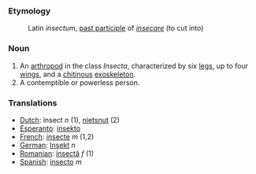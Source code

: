 ===Etymology===

:Latin ''insectum'', [[past participle]] of ''[[insecare]]'' (to cut into)

===Noun===

#An [[arthropod]] in the class ''Insecta'', characterized by six [[leg]]s, up to four [[wing]]s, and a [[chitin]]ous [[exoskeleton]].
#A contemptible or powerless person.

===Translations===
*[[Dutch]]: insect ''n'' (1), [[nietsnut]] (2)
*[[Esperanto]]: [[insekto]]
*[[French]]: [[insecte]] ''m'' (1,2)
*[[German]]: [[Insekt]] ''n''
*[[Romanian]]: [[insectă]] ''f'' (1)
*[[Spanish]]: [[insecto]] ''m''